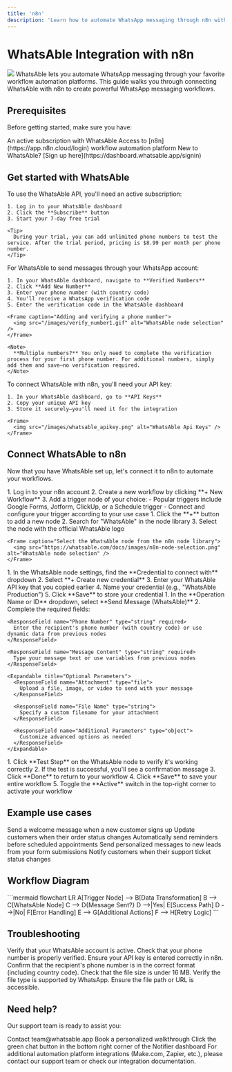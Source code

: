 ```yaml
---
title: 'n8n'
description: 'Learn how to automate WhatsApp messaging through n8n with WhatsAble'
---
```


# WhatsAble Integration with n8n

<Frame caption="Automate your WhatsApp messaging workflows with n8n and WhatsAble">
  <img src="/images/whatsable_n8n_svg.svg" className="rounded-xl" />
</Frame>

<Info>
  WhatsAble lets you automate WhatsApp messaging through your favorite workflow automation platforms. This guide walks you through connecting WhatsAble with n8n to create powerful WhatsApp messaging workflows.
</Info>

## Prerequisites

Before getting started, make sure you have:

<CardGroup cols={2}>
  <Card title="WhatsAble Account" icon="user">
    An active subscription with WhatsAble
  </Card>
  <Card title="n8n Account" icon="user">
    Access to [n8n](https://app.n8n.cloud/login) workflow automation platform
  </Card>
</CardGroup>

<Tip>
  New to WhatsAble? [Sign up here](https://dashboard.whatsable.app/signin)
</Tip>

## Get started with WhatsAble

<Steps>
  <Step title="Subscribe to WhatsAble">
    To use the WhatsAble API, you'll need an active subscription:
    
    1. Log in to your WhatsAble dashboard
    2. Click the **Subscribe** button
    3. Start your 7-day free trial
    
    <Tip>
      During your trial, you can add unlimited phone numbers to test the service. After the trial period, pricing is $8.99 per month per phone number.
    </Tip>
  </Step>
  
  <Step title="Add and verify your phone number">
    For WhatsAble to send messages through your WhatsApp account:
    
    1. In your WhatsAble dashboard, navigate to **Verified Numbers**
    2. Click **Add New Number**
    3. Enter your phone number (with country code)
    4. You'll receive a WhatsApp verification code
    5. Enter the verification code in the WhatsAble dashboard
    
    <Frame caption="Adding and verifying a phone number">
      <img src="/images/verify_number1.gif" alt="WhatsAble node selection" />
    </Frame>
    
    <Note>
      **Multiple numbers?** You only need to complete the verification process for your first phone number. For additional numbers, simply add them and save—no verification required.
    </Note>
  </Step>
  
  <Step title="Get your API key">
    To connect WhatsAble with n8n, you'll need your API key:
    
    1. In your WhatsAble dashboard, go to **API Keys**
    2. Copy your unique API key
    3. Store it securely—you'll need it for the integration
    
    <Frame>
      <img src="/images/whatsable_apikey.png" alt="WhatsAble Api Keys" />
    </Frame>
  </Step>
</Steps>

## Connect WhatsAble to n8n

Now that you have WhatsAble set up, let's connect it to n8n to automate your workflows.

<Steps>
  <Step title="Set up your n8n workflow">
    1. Log in to your n8n account
    2. Create a new workflow by clicking **+ New Workflow**
    3. Add a trigger node of your choice:
       - Popular triggers include Google Forms, Jotform, ClickUp, or a Schedule trigger
       - Connect and configure your trigger according to your use case
  </Step>
  
  <Step title="Add the WhatsAble node">
    1. Click the **+** button to add a new node
    2. Search for "WhatsAble" in the node library
    3. Select the node with the official WhatsAble logo
    
    <Frame caption="Select the WhatsAble node from the n8n node library">
      <img src="https://whatsable.com/docs/images/n8n-node-selection.png" alt="WhatsAble node selection" />
    </Frame>
  </Step>
  
  <Step title="Configure WhatsAble credentials">
    <Accordion title="Credential Setup" defaultOpen>
      1. In the WhatsAble node settings, find the **Credential to connect with** dropdown
      2. Select **+ Create new credential**
      3. Enter your WhatsAble API key that you copied earlier
      4. Name your credential (e.g., "WhatsAble Production")
      5. Click **Save** to store your credential
    </Accordion>
  </Step>
  
  <Step title="Configure your message">
    1. In the **Operation Name or ID** dropdown, select **Send Message (WhatsAble)**
    2. Complete the required fields:
    
    <ResponseField name="Phone Number" type="string" required>
      Enter the recipient's phone number (with country code) or use dynamic data from previous nodes
    </ResponseField>
    
    <ResponseField name="Message Content" type="string" required>
      Type your message text or use variables from previous nodes
    </ResponseField>
    
    <Expandable title="Optional Parameters">
      <ResponseField name="Attachment" type="file">
        Upload a file, image, or video to send with your message
      </ResponseField>
      
      <ResponseField name="File Name" type="string">
        Specify a custom filename for your attachment
      </ResponseField>
      
      <ResponseField name="Additional Parameters" type="object">
        Customize advanced options as needed
      </ResponseField>
    </Expandable>
  </Step>
  
  <Step title="Test and activate your workflow">
    1. Click **Test Step** on the WhatsAble node to verify it's working correctly
    2. If the test is successful, you'll see a confirmation message
    3. Click **Done** to return to your workflow
    4. Click **Save** to save your entire workflow
    5. Toggle the **Active** switch in the top-right corner to activate your workflow
  </Step>
</Steps>

## Example use cases

<CardGroup cols={2}>
  <Card title="Customer Onboarding" icon="user-plus">
    Send a welcome message when a new customer signs up
  </Card>
  
  <Card title="Order Notifications" icon="box-check">
    Update customers when their order status changes
  </Card>
  
  <Card title="Appointment Reminders" icon="calendar">
    Automatically send reminders before scheduled appointments
  </Card>
  
  <Card title="Lead Follow-up" icon="user-check">
    Send personalized messages to new leads from your form submissions
  </Card>
  
  <Card title="Support Ticket Updates" icon="ticket">
    Notify customers when their support ticket status changes
  </Card>
</CardGroup>

## Workflow Diagram

<Frame caption="Sample WhatsAble n8n Workflow">
  ```mermaid
  flowchart LR
    A[Trigger Node] --> B[Data Transformation]
    B --> C[WhatsAble Node]
    C --> D{Message Sent?}
    D -->|Yes| E[Success Path]
    D -->|No| F[Error Handling]
    E --> G[Additional Actions]
    F --> H[Retry Logic]
  ```
</Frame>

## Troubleshooting

<AccordionGroup>
  <Accordion title="Message not being sent?" icon="circle-exclamation">
    <Steps>
      <Step title="Verify Account Active">
      Verify that your WhatsAble account is active.
      </Step>
      <Step title="Phone Number Verification">
      Check that your phone number is properly verified.
      </Step>
      <Step title="API Key in n8n">
      Ensure your API key is entered correctly in n8n.
      </Step>
      <Step title="Recipient Number Format">
      Confirm that the recipient's phone number is in the correct format (including country code).
      </Step>
    </Steps>
  </Accordion>
  
  <Accordion title="File attachments not working?" icon="file-exclamation">
    <Steps>
      <Step title="File Size Limit">
      Check that the file size is under 16 MB.
      </Step>
      <Step title="Supported File Type">
      Verify the file type is supported by WhatsApp.
      </Step>
      <Step title="Accessibility">
      Ensure the file path or URL is accessible.
      </Step>
    </Steps>
  </Accordion>
</AccordionGroup>

## Need help?

Our support team is ready to assist you:

<CardGroup cols={3}>
  <Card title="Email support" icon="envelope" href="mailto:team@whatsable.app">
    Contact team@whatsable.app
  </Card>
  <Card title="Schedule a demo" icon="calendar" href="https://tidycal.com/axelmeta/whatsapp-notifications-by-whatsable">
    Book a personalized walkthrough
  </Card>
  <Card title="Live chat" icon="message-dots" href="">
    Click the green chat button in the bottom right corner of the Notifier dashboard
  </Card>
</CardGroup>

<Info>
  For additional automation platform integrations (Make.com, Zapier, etc.), please contact our support team or check our integration documentation.
</Info>
